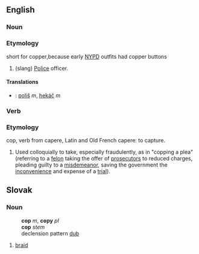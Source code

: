 ==English==
===Noun===
===Etymology===
short for copper,because early [[NYPD]] outfits had copper buttons
# (slang) [[Police]] officer.
====Translations====
*{{sk}}: [[poliš]] ''m'', [[hekáč]] ''m''
===Verb===
===Etymology===
cop, verb  from capere, Latin and Old French 
capere: to capture. 
# Used colloquially to take, especially fraudulently, as in "copping a plea" (referring to a [[felon]] taking the offer of [[prosecutor]]s to reduced charges, pleading guilty to a [[misdemeanor]], saving the government the [[inconvenience]] and expense of a [[trial]]).

==Slovak==
=== Noun ===
:'''cop''' ''m'', '''copy''' ''pl''
:'''cop''' ''stem''
:declension pattern [[Slovak declension pattern dub|dub]]
#[[braid]]